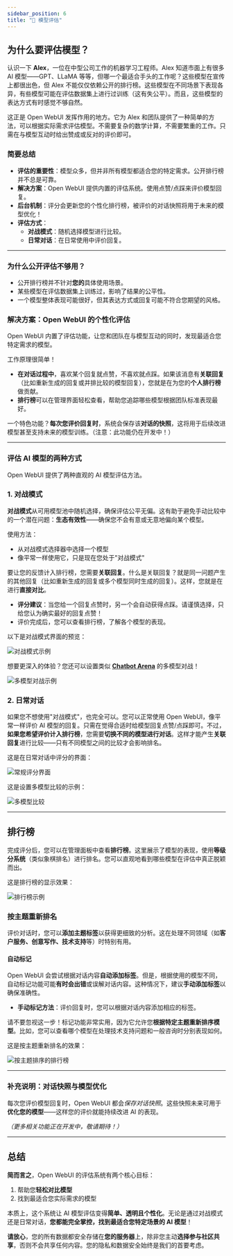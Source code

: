 ```yaml
---
sidebar_position: 6
title: "📝 模型评估"
---
```


## 为什么要评估模型？

认识一下 **Alex**，一位在中型公司工作的机器学习工程师。Alex 知道市面上有很多 AI 模型——GPT、LLaMA 等等，但哪一个最适合手头的工作呢？这些模型在宣传上都很出色，但 Alex 不能仅仅依赖公开的排行榜。这些模型在不同场景下表现各异，有些模型可能在评估数据集上进行过训练（这有失公平）。而且，这些模型的表达方式有时感觉不够自然。

这正是 Open WebUI 发挥作用的地方。它为 Alex 和团队提供了一种简单的方法，可以根据实际需求评估模型。不需要复杂的数学计算，不需要繁重的工作。只需在与模型互动时给出赞成或反对的评价即可。

### 简要总结

- **评估的重要性**：模型众多，但并非所有模型都适合您的特定需求。公开排行榜并不总是可靠。
- **解决方案**：Open WebUI 提供内置的评估系统。使用点赞/点踩来评价模型回复。
- **后台机制**：评分会更新您的个性化排行榜，被评价的对话快照将用于未来的模型优化！
- **评估方式**：
  - **对战模式**：随机选择模型进行比较。
  - **日常对话**：在日常使用中评价回复。

---

### 为什么公开评估不够用？

- 公开排行榜并不针对**您的**具体使用场景。
- 某些模型在评估数据集上训练过，影响了结果的公平性。
- 一个模型整体表现可能很好，但其表达方式或回复可能不符合您期望的风格。

### 解决方案：Open WebUI 的个性化评估

Open WebUI 内置了评估功能，让您和团队在与模型互动的同时，发现最适合您特定需求的模型。

工作原理很简单！

- **在对话过程中**，喜欢某个回复就点赞，不喜欢就点踩。如果该消息有**关联回复**（比如重新生成的回复或并排比较的模型回复），您就是在为您的**个人排行榜**做贡献。
- **排行榜**可以在管理界面轻松查看，帮助您追踪哪些模型根据团队标准表现最好。

一个特色功能？**每次您评价回复时**，系统会保存该**对话的快照**，这将用于后续改进模型甚至支持未来的模型训练。（注意：此功能仍在开发中！）

---

### 评估 AI 模型的两种方式

Open WebUI 提供了两种直观的 AI 模型评估方法。

### **1. 对战模式**

**对战模式**从可用模型池中随机选择，确保评估公平无偏。这有助于避免手动比较中的一个潜在问题：**生态有效性**——确保您不会有意或无意地偏向某个模型。

使用方法：
- 从对战模式选择器中选择一个模型
- 像平常一样使用它，只是现在您处于"对战模式"

要让您的反馈计入排行榜，您需要**关联回复**。什么是关联回复？就是同一问题产生的其他回复（比如重新生成的回复或多个模型同时生成的回复）。这样，您就是在进行**直接对比**。

- **评分建议**：当您给一个回复点赞时，另一个会自动获得点踩。请谨慎选择，只给您认为确实最好的回复点赞！
- 评价完成后，您可以查看排行榜，了解各个模型的表现。

以下是对战模式界面的预览：

![对战模式示例](/images/evaluation/arena.png)

想要更深入的体验？您还可以设置类似 [**Chatbot Arena**](https://lmarena.ai/) 的多模型对战！

![多模型对战示例](/images/evaluation/arena-many.png)

### **2. 日常对话**

如果您不想使用"对战模式"，也完全可以。您可以正常使用 Open WebUI，像平常一样评价 AI 模型的回复。只需在觉得合适时给模型回复点赞/点踩即可。不过，**如果您希望评价计入排行榜**，您需要**切换不同的模型进行对话**。这样才能产生**关联回复**进行比较——只有不同模型之间的比较才会影响排名。

这是在日常对话中评分的界面：

![常规评分界面](/images/evaluation/normal.png)

这是设置多模型比较的示例：

![多模型比较](/images/evaluation/normal-many.png)

---

## 排行榜

完成评分后，您可以在管理面板中查看**排行榜**。这里展示了模型的表现，使用**等级分系统**（类似象棋排名）进行排名。您可以直观地看到哪些模型在评估中真正脱颖而出。

这是排行榜的显示效果：

![排行榜示例](/images/evaluation/leaderboard.png)

### 按主题重新排名

评价对话时，您可以**添加主题标签**以获得更细致的分析。这在处理不同领域（如**客户服务、创意写作、技术支持**等）时特别有用。

#### 自动标记
Open WebUI 会尝试根据对话内容**自动添加标签**。但是，根据使用的模型不同，自动标记功能可能**有时会出错**或误解对话内容。这种情况下，建议**手动添加标签**以确保准确性。

- **手动标记方法**：评价回复时，您可以根据对话内容添加相应的标签。

请不要忽视这一步！标记功能非常实用，因为它允许您**根据特定主题重新排序模型**。比如，您可以查看哪个模型在处理技术支持问题和一般咨询时分别表现如何。

这是按主题重新排名的效果：

![按主题排序的排行榜](/images/evaluation/leaderboard-reranked.png)

---

### 补充说明：对话快照与模型优化

每次您评价模型回复时，Open WebUI 都会*保存对话快照*。这些快照未来可用于**优化您的模型**——这样您的评价就能持续改进 AI 的表现。

*（更多相关功能正在开发中，敬请期待！）*

---

## 总结

**简而言之**，Open WebUI 的评估系统有两个核心目标：
1. 帮助您**轻松对比模型**
2. 找到最适合您实际需求的模型

本质上，这个系统让 AI 模型评估变得**简单、透明且个性化**。无论是通过对战模式还是日常对话，**您都能完全掌控，找到最适合您特定场景的 AI 模型**！

**请放心**，您的所有数据都安全存储在**您的服务器**上，除非您主动**选择参与社区共享**，否则不会共享任何内容。您的隐私和数据安全始终是我们的首要考虑。
